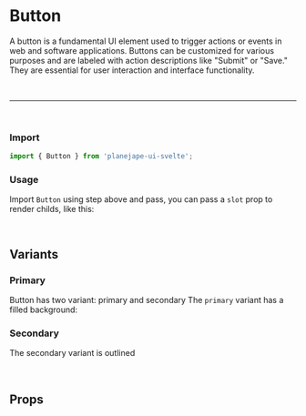 

<Meta of={ButtonStories} />

# Button

A button is a fundamental UI element used to trigger actions or events in web and software applications. Buttons can be customized for various purposes and are labeled with action descriptions like "Submit" or "Save." They are essential for user interaction and interface functionality.

<br />
<hr />
<br />

### Import

```ts
import { Button } from 'planejape-ui-svelte';
```

### Usage

<Canvas of={ButtonStories.Primary} />

Import `Button` using step above and pass, you can pass a `slot` prop to render childs, like this:

```jsx
<Button on:click={() => console.log('log')}>I'm a button</Button>
```

## Variants

### Primary

Button has two variant: primary and secondary
The `primary` variant has a filled background:

<Story of={ButtonStories.Primary} />

### Secondary

The secondary variant is outlined

<Story of={ButtonStories.Secondary} />

<br />

## Props

<br />

<Canvas of={ButtonStories.Primary} />
<Controls />
